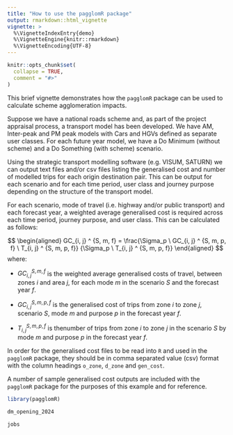 ```yaml
---
title: "How to use the pagglomR package"
output: rmarkdown::html_vignette
vignette: >
  %\VignetteIndexEntry{demo}
  %\VignetteEngine{knitr::rmarkdown}
  %\VignetteEncoding{UTF-8}
---
```


```r
knitr::opts_chunk$set(
  collapse = TRUE,
  comment = "#>"
)
```

This brief vignette demonstrates how the `pagglomR` package can be used to 
calculate scheme agglomeration impacts. 

Suppose we have a national roads scheme and, as part of the project appraisal 
process, a transport model has been developed. We have AM, Inter-peak and PM
peak models with Cars and HGVs defined as separate user classes. For each 
future year model, we have a Do Minimum (without scheme) and a Do Something 
(with scheme) scenario.

Using the strategic transport modelling software (e.g. VISUM, SATURN) we can 
output text files and/or csv files listing the generalised cost and number of 
modelled trips for each origin destination pair. This can be output for each 
scenario and for each time period, user class and journey purpose depending on 
the structure of the transport model. 

For each scenario, mode of travel (i.e. highway and/or public transport) and 
each forecast year, a weighted average generalised cost is required across each 
time period, journey purpose, and user class. This can be calculated as follows:

$$
\begin{aligned}
GC_{i, j} ^ {S, m, f} = \frac{\Sigma_p \ GC_{i, j} ^ {S, m, p, f} \ T_{i, j} ^ {S, m, p, f}} {\Sigma_p \ T_{i, j} ^ {S, m, p, f}}
\end{aligned}
$$
where:

* $GC_{i, j} ^ {S, m, f}$ is the weighted average generalised costs of travel, 
between zones $i$ and area $j$, for each mode $m$ in the scenario $S$ and the 
forecast year $f$.

* $GC_{i, j} ^ {S, m, p, f}$ is the generalised cost of trips from zone $i$ to 
zone $j$, scenario $S$, mode $m$ and purpose $p$ in the forecast year $f$.

* $T_{i, j} ^ {S, m, p, f}$ is thenumber of trips from zone $i$ to zone $j$ in 
the scenario $S$ by mode $m$ and purpose $p$ in the forecast year $f$.

In order for the generalised cost files to be read into `R` and used in the 
`pagglomR` package, they should be in comma separated value (csv) format with 
the column headings `o_zone`, `d_zone` and `gen_cost`.

A number of sample generalised cost outputs are included with the `pagglomR` 
package for the purposes of this example and for reference.

```r
library(pagglomR)

dm_opening_2024
```



```r
jobs
```

